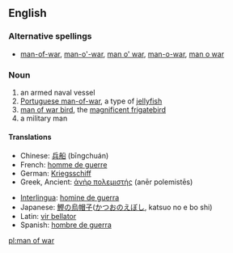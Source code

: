 ==English==

===Alternative spellings===
*[[man-of-war]], [[man-o'-war]], [[man o' war]], [[man-o-war]], [[man o war]]

===Noun===
{{en-noun|sg=[[man]] [[of]] [[war]]|men of war}}

# an armed naval vessel
# [[Portuguese man-of-war]], a type of [[jellyfish]]
# [[man of war bird]], the [[w:Magnificent Frigatebird|magnificent frigatebird]]
# a military man

====Translations====
{{checktrans-top}}
*Chinese: [[兵船]] (bīngchuán)
*French: [[homme de guerre]]
*German: [[Kriegsschiff]] {{n}}
*Greek, Ancient: [[ἀνὴρ πολεμιστής]] (anēr polemistēs) {{m}}
{{trans-mid}}
*[[Interlingua]]: [[homine de guerra]]
*Japanese: [[鰹の烏帽子]]([[かつおのえぼし]], katsuo no e bo shi)
*Latin: [[vir bellator]] {{m}}
*Spanish: [[hombre de guerra]]
{{trans-bottom}}

[[pl:man of war]]